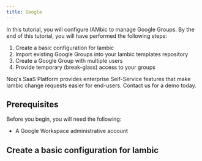 ```yaml
---
title: Google
---
```


In this tutorial, you will configure IAMbic to manage Google Groups.
By the end of this tutorial, you will have performed the following steps:

1. Create a basic configuration for Iambic
2. Import existing Google Groups into your Iambic templates repository
3. Create a Google Group with multiple users
4. Provide temporary (break-glass) access to your groups

Noq's SaaS Platform provides enterprise Self-Service features that make Iambic change requests easier for end-users. Contact us for a demo today.

## Prerequisites

Before you begin, you will need the following:

* A Google Workspace administrative account

## Create a basic configuration for Iambic

